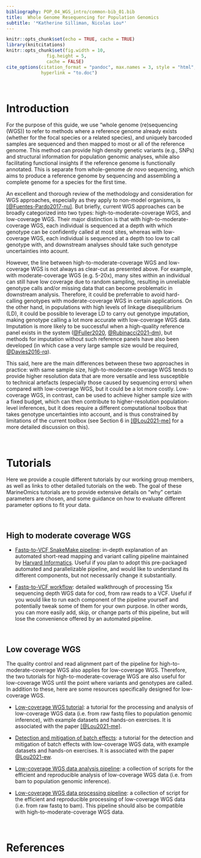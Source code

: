```yaml
---
bibliography: POP_04_WGS_intro/common-bib_01.bib
title:  Whole Genome Resequencing for Population Genomics 
subtitle: '*Katherine Silliman, Nicolas Lou*'
---
```


```r
knitr::opts_chunk$set(echo = TRUE, cache = TRUE)
library(knitcitations)
knitr::opts_chunk$set(fig.width = 10,
               fig.height = 5,
               cache = FALSE)
cite_options(citation_format = "pandoc", max.names = 3, style = "html", 
             hyperlink = "to.doc")
```

<br>

# Introduction

For the purpose of this guide, we use "whole genome (re)sequencing (WGS)) to refer to methods where a reference genome already exists (whether for the focal species or a related species), and uniquely barcoded samples are sequenced and then mapped to most or all of the reference genome. This method can provide high density genetic variants (e.g., SNPs) and structural information for population genomic analyses, while also facilitating functional insights if the reference genome is functionally annotated. This is separate from whole-genome *de novo* sequencing, which aims to produce a reference genome by sequencing and assembling a complete genome for a species for the first time.   

An excellent and thorough review of the methodology and consideration for WGS approaches, especially as they apply to non-model organisms, is [[@Fuentes-Pardo2017-nu]](https://doi.org/10.1111/mec.14264). But briefly, current WGS approaches can be broadly categorized into two types: high-to-moderate-coverage WGS, and low-coverage WGS. Their major distinction is that with high-to-moderate-coverage WGS, each individual is sequenced at a depth with which genotype can be confidently called at most sites, whereas with low-coverage WGS, each individual is sequenced at a depth too low to call genotype with, and downstream analyses should take such genotype uncertainties into acount.

However, the line between high-to-moderate-coverage WGS and low-coverage WGS is not always as clear-cut as presented above. For example, with moderate-coverage WGS (e.g. 5-20x), many sites within an individual can still have low coverage due to random sampling, resulting in unreliable genotype calls and/or missing data that can become problematic in downstream analysis. Therefore, it could be preferrable to avoid hard-calling genotypes with moderate-coverage WGS in certain applications. On the other hand, in populations with high levels of linkage disequilibrium (LD), it could be possible to leverage LD to carry out genotype imputation, making genotype calling a lot more accurate with low-coverage WGS data. Imputation is more likely to be successful when a high-quality reference panel exists in the system ([@Fuller2020](https://www.science.org/doi/10.1126/science.aba4674), [@Rubinacci2021-dm](https://www.nature.com/articles/s41588-020-00756-0)), but methods for imputation without such reference panels have also been developed (in which case a very large sample size would be required, [@Davies2016-rq](https://www.nature.com/articles/ng.3594)). 

This said, here are the main differences between these two approaches in practice: with same sample size, high-to-moderate-coverage WGS tends to provide higher resolution data that are more versatile and less susceptible to technical artefacts (especially those caused by sequencing errors) when compared with low-coverage WGS, but it could be a lot more costly. Low-coverage WGS, in contrast, can be used to achieve higher sample size with a fixed budget, which can then contribute to higher-resolution population-level inferences, but it does require a different computational toolbox that takes genotype uncertainties into account, and is thus constrained by limitations of the current toolbox (see Section 6 in [[@Lou2021-me]](https://onlinelibrary.wiley.com/doi/abs/10.1111/mec.16077) for a more detailed discussion on this). 

<br>

# Tutorials  

Here we provide a couple different tutorials by our working group members, as well as links to other detailed tutorials on the web. The goal of these MarineOmics tutorials are to provide extensive details on "why" certain parameters are chosen, and some guidance on how to evaluate different parameter options to fit your data.  

<br>

## High to moderate coverage WGS  

* [Fastq-to-VCF SnakeMake pipeline](POP_06_fastq2vcf_june2022_update/POP_06_fastq2vcf_june2022_update.html): in-depth explanation of an automated short-read mapping and variant calling pipeline maintained by [Harvard Informatics](https://github.com/harvardinformatics/shortRead_mapping_variantCalling). Useful if you plan to adopt this pre-packaged automated and parallelizable pipeline, and would like to understand its different components, but not necessarily change it substantially.

* [Fastq-to-VCF workflow](POP_07_WGS_Full_Walkthrough/POP_07_WGS_Full_Walkthrough.html): detailed walkthrough of processing 15x sequencing depth WGS data for cod, from raw reads to a VCF. Useful if you would like to run each component of the pipeline yourself and potentially tweak some of them for your own purpose. In other words, you can more easily add, skip, or change parts of this pipeline, but will lose the convenience offered by an automated pipeline. 

<br>

## Low coverage WGS  

The quality control and read alignment part of the pipeline for high-to-moderate-coverage WGS also applies for low-coverage WGS. Therefore, the two tutorials for high-to-moderate-coverage WGS are also useful for low-coverage WGS until the point where variants and genotypes are called. In addition to these, here are some resources specifically designed for low-coverage WGS.

* [Low-coverage WGS tutorial](https://github.com/nt246/lcwgs-guide-tutorial): a tutorial for the processing and analysis of low-coverage WGS data (i.e. from raw fastq files to population genomic inference), with example datasets and hands-on exercises. It is associated with the paper [[@Lou2021-me]](https://onlinelibrary.wiley.com/doi/abs/10.1111/mec.16077).

* [Detection and mitigation of batch effects](https://github.com/therkildsen-lab/batch-effect/blob/main/tutorial/tutorial.md): a tutorial for the detection and mitigation of batch effects with low-coverage WGS data, with example datasets and hands-on exercises. It is associated with the paper [@Lou2021-ew](https://onlinelibrary.wiley.com/doi/abs/10.1111/1755-0998.13559).

* [Low-coverage WGS data analysis pipeline](https://github.com/therkildsen-lab/genomic-data-analysis/blob/master/lcwgs_data_analysis.md): a collection of scripts for the efficient and reproducible analysis of low-coverage WGS data (i.e. from bam to population genomic inference).

* [Low-coverage WGS data processing pipeline](https://github.com/therkildsen-lab/data-processing/blob/master/lcwgs_data_processing.md): a collection of script for the efficient and reproducible processing of low-coverage WGS data (i.e. from raw fastq to bam). This pipeline should also be compatible with high-to-moderate-coverage WGS data.

<br>

# References

